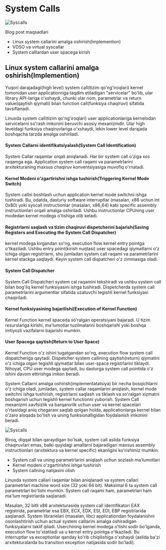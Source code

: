
# System Calls

![Syscalls](/images/article/syscalls/2.jpg)


<Callout type="info" emoji="">
Blog post maqsadlari

* Linux system callarini amalga oshirish(Implemention)
* VDSO va virtual syscallar
* System calllardan user spacega kirish
</Callout>


## Linux system callarini amalga oshirish(Implemention)

Yuqori darajadagi(high level) system call(tizim qo'ng'iroqlari) kernel tomonidan user applicationriga taqdim etiladigan "servicelar" bo'lib, ular library API-lariga o'xshaydi, chunki ular nom, parametrlar va return value(qaytish qiymati) bilan function call(funksiya chaqiruvi) sifatida tavsiflanadi.

Linuxda system call(tizim qo'ng'iroqlari)  user applicationlariga kernelodan servicelarni so'rash imkonini beruvchi asosiy mexanizmdir. Ular high leveldagi funksiya chaqiruvlariga o'xshaydi, lekin lower level darajada boshqacha tarzda amalga oshiriladi.

#### System Callarni identifikatsiyalash(System Call Identification)

System Callar raqamlar orqali aniqlanadi. Har bir system call o'ziga xos raqamga ega. Application system call raqami va parametrlarini arxitekturaning maxsus chaqiruv konventsiyasiga muvofiq o'rnatadi.

#### Kernel Modeni o'zgartirishni ishga tushirish(Triggering Kernel Mode Switch)

System callni boshlash uchun application kernel mode switchni ishga tushiradi. Bu, odatda, dasturiy software interruptlar (masalan, x86 uchun int 0x80) yoki syscall instructionlar (masalan, x86_64) kabi specific assembly instructionlari orqali amalga oshiriladi. Ushbu instructionlar CPUning user modedan kernel modega o'tishiga olib keladi.

#### Registrlarni saqlash va tizim chaqiruvi dispetcherini bajarish(Saving Registers and Executing the System Call Dispatcher)

kernel modega kirgandan so'ng, execution flow  kernel entry pointga o'tkaziladi. Ushbu entry point(kirish nuqtasi) user spacedagi qiymatlarni o'z ichiga olgan registrlarni, shu jumladan system call raqami va parametrlarini kernel stackga saqlaydi. Keyin system call dispatcheri o'z zimmasiga oladi.

#### System Call Dispatcher

System Call Dispatcheri system cal raqamini tekshiradi va ushbu system call bilan bog'liq kernel funksiyasini ishga tushiradi. Dispetcherda system call parametrlarini argumentlar sifatida uzatuvchi tegishli kernel funksiyasi chaqiriladi.

#### Kernel funksiyasining bajarilishi(Execution of Kernel Function)

Kernel Function kernel spaceda so'ralgan operatsiyani bajaradi. U tizim resurslariga kirishi, ma'lumotlar tuzilmalarini boshqarishi yoki boshqa imtiyozli vazifalarni bajarishi mumkin.

#### User Spacega qaytish(Return to User Space)

Kernel Function o'z ishini tugatgandan so'ng, execution flow system call dispatcheriga qaytadi. Dispetcher system callining qaytish(return) qiymatini o'z ichiga olgan tegishli qiymatlar bilan user-space registrlarini tiklaydi. Nihoyat, CPU user modega qaytadi, bu dasturga system call pointida o'z ishini davom ettirishga imkon beradi.

System Callarni amalga oshirish(implementatatsiya) bir necha bosqichlarni o'z ichiga oladi, jumladan, system callar raqamlarini aniqlash, kernel mode switchni ishga tushirish, registrlarni saqlash va tiklash va so'ralgan xizmatni boshqarish uchun tegishli kernel functionni yuborish. System Call mexanizmi xavfsizlik va barqarorlik uchun user va kernel spacelari o'rtasidagi aniq chegarani saqlab qolgan holda, applicationlarga kernel bilan o'zaro aloqada bo'lish va uning funksionalligidan foydalanish imkonini beradi.

![Syscalls](/images/article/syscalls/2.png)

Biroq, diqqat bilan qaraydigan bo'lsak, system call aslida funksiya chaqiruvlari emas, balki quyidagi amallarni bajaradigan maxsus assembly instructionlari (arxitektura va kernel specific) ekanligini ko'rishimiz mumkin:

* System call va uning parametrlarini aniqlash uchun sozlash ma'lumotlari
* Kernel modeni o'zgartirishni ishga tushirish
* System callning natijasini olish

Linuxda system callari raqamlar bilan aniqlanadi va system callari parametrlari machine word size (32 yoki 64 bit). Maksimal 6 ta system call parametrlari bo'lishi mumkin. System call raqami ham, parametrlari ham ma'lum registrlarda saqlanadi.

Masalan, 32 bitli x86 arxitekturasida system call identifikatori EAX registrida, parametrlar esa EBX, ECX, EDX, ESI, EDI, EBP registrlarida saqlanadi. System librarielari (masalan, libc) applicationdan foydalanishni osonlashtirish uchun actual system calllarini amalga oshiradigan funksiyalarni taklif qiladi. Userchining kernel modega o'tishi sodir bo'lganda, execution flow to'xtatiladi va u kernel entry pointga o'tkaziladi. Bu interruptlar va exceptionlar qanday ko'rib chiqilishiga o'xshaydi (aslida ba'zi arxitekturalarda bu transition exception natijasida sodir bo'ladi).